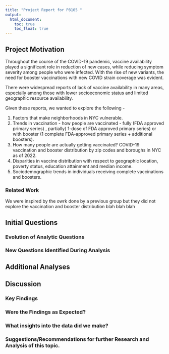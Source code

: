 ```yaml
---
title: "Project Report for P8105 "
output: 
  html_document:
    toc: true
    toc_float: true
---
```


## **Project Motivation**

Throughout the course of the COVID-19 pandemic, vaccine availability played a significant role in reduction of new cases, while reducing symptom severity among people who were infected. With the rise of new variants, the need for booster vaccinations with new COVID strain coverage was evident. 

There were widespread reports of lack of vaccine availability in many areas, especially among those with lower socioeconomic status and limited geographic resource availability. 

Given these reports, we wanted to explore the following -

1. Factors that make neighborhoods in NYC vulnerable.
2. Trends in vaccination - how people are vaccinated - fully (FDA approved primary series) , partially( 1-dose of FDA approved primary series)  or with booster (1 complete FDA-approved primary series + additional boosters).
3. How many people are actually getting vaccinated?
COVID-19 vaccination and booster distribution by zip codes and boroughs in NYC as of 2022.
4. Disparities in vaccine distribution with respect to geographic location, poverty status, education attainment and median income.
5. Sociodemographic trends in individuals receiving complete vaccinations and boosters.

### Related Work

We were inspired by the owrk done by a previous group but they did not explore the vaccination and booster distribution blah blah blah

## **Initial Questions**

### Evolution of Analytic Questions

### New Questions Identified During Analysis

## **Additional Analyses**

## **Discussion**

### Key Findings

### Were the Findings as Expected?

### What insights into the data did we make?

### Suggestions/Recommendations for further Research and Analysis of this topic.


